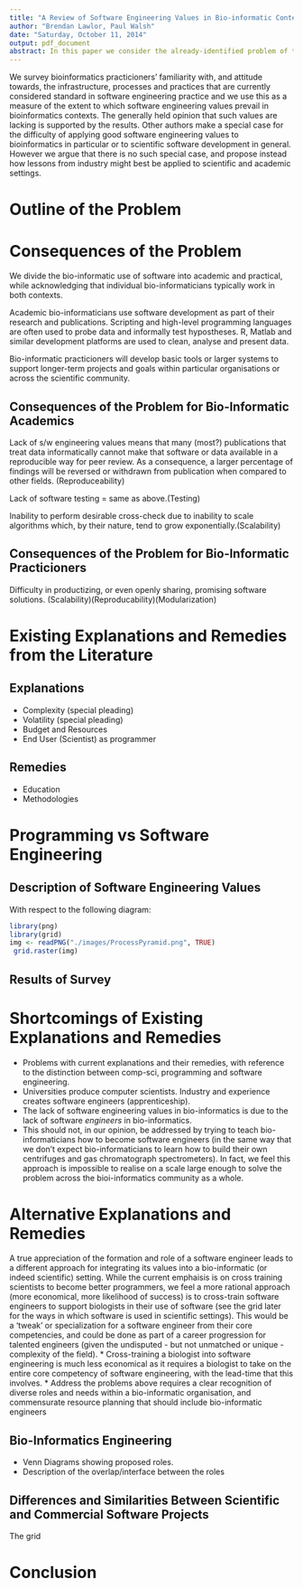 ```yaml
---
title: "A Review of Software Engineering Values in Bio-informatic Contexts"
author: "Brendan Lawlor, Paul Walsh"
date: "Saturday, October 11, 2014"
output: pdf_document
abstract: In this paper we consider the already-identified problem of the lack of software engineering capabilities in bio-informatic contexts, and discuss the consequences of this lack. We examine existing explanations and remedies to this problem, point out their shortcomings, and propose alternatives. We examine the way 
---
```


We survey bioinformatics practicioners' familiarity with, and attitude towards, the infrastructure, processes and practices that are currently considered standard in software engineering practice and we use this as a measure of the extent to which software engineering values prevail in bioinformatics contexts. The generally held opinion that such values are lacking is supported by the results. Other authors make a special case for the difficulty of applying good software engineering values to bioinformatics in particular or to scientific software development in general. However we argue that there is no such special case, and propose instead how lessons from industry might best be applied to scientific and academic settings.
  
# Outline of the Problem

# Consequences of the Problem
We divide the bio-informatic use of software into academic and practical, while acknowledging that individual bio-informaticians typically work in both contexts. 

Academic bio-informaticians use software development as part of their research and publications. Scripting and high-level programming languages are often used to probe data and informally test hypostheses. R, Matlab and similar development platforms are used to clean, analyse and present data. 

Bio-informatic practicioners will develop basic tools or larger systems to support longer-term projects and goals within particular organisations or across the scientific community.

## Consequences of the Problem for Bio-Informatic Academics
Lack of s/w engineering values means that many (most?) publications that treat data informatically cannot make that software or data available in a reproducible way for peer review. As a consequence, a larger percentage of findings will be reversed or withdrawn from publication when compared to other fields. (Reproduceability) 

Lack of software testing = same as above.(Testing) 

Inability to perform desirable cross-check due to inability to scale algorithms which, by their nature, tend to grow exponentially.(Scalability) 



## Consequences of the Problem for Bio-Informatic Practicioners

Difficulty in productizing, or even openly sharing, promising software solutions. (Scalability)(Reproducability)(Modularization)


# Existing Explanations and Remedies from the Literature
## Explanations

* Complexity (special pleading)
* Volatility (special pleading)
* Budget and Resources
* End User (Scientist) as programmer

## Remedies
* Education
* Methodologies

# Programming vs Software Engineering

## Description of Software Engineering Values  
With respect to the following diagram:
```r
library(png)
library(grid)
img <- readPNG("./images/ProcessPyramid.png", TRUE)
 grid.raster(img)
```

## Results of Survey

# Shortcomings of Existing Explanations and Remedies
* Problems with current explanations and their remedies, with reference to the distinction between comp-sci, programming and software engineering. 
* Universities produce computer scientists. Industry and experience creates software engineers (apprenticeship).
* The lack of software engineering values in bio-informatics is due to the lack of software _engineers_ in bio-informatics.
* This should not, in our opinion, be addressed by trying to teach bio-informaticians how to become software engineers (in the same way that we don't expect bio-informaticians to learn how to build their own centrifuges and gas chromatograph spectrometers). In fact, we feel this approach is impossible to realise on a scale large enough to solve the problem across the bioi-informatics community as a whole. 


# Alternative Explanations and Remedies
A true appreciation of the formation and role of a software engineer leads to a different approach for integrating its values into a bio-informatic (or indeed scientific) setting. While the current emphaisis is on cross training scientists to become better programmers, we feel a more rational approach (more economical, more likelihood of success) is to cross-train software engineers to support biologists in their use of software (see the grid later for the ways in which software is used in scientific settings). This would be a 'tweak' or specialization for a software engineer from their core competencies, and could be done as part of a career progression for talented engineers (given the undisputed - but not unmatched or unique - complexity of the field).
* Cross-training a biologist into software engineering is much less economical as it requires a biologist to take on the entire core competency of software engineering, with the lead-time that this involves.
* Address the problems above requires a clear recognition of diverse roles and needs within a bio-informatic organisation, and commensurate resource planning that should include bio-informatic engineers

## Bio-Informatics Engineering
* Venn Diagrams showing proposed roles.
* Description of the overlap/interface between the roles


## Differences and Similarities Between Scientific and Commercial Software Projects

The grid

# Conclusion
